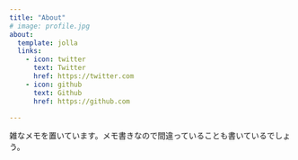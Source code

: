 ```yaml
---
title: "About"
# image: profile.jpg
about:
  template: jolla
  links:
    - icon: twitter
      text: Twitter
      href: https://twitter.com
    - icon: github
      text: Github
      href: https://github.com

---
```


雑なメモを置いています。メモ書きなので間違っていることも書いているでしょう。
